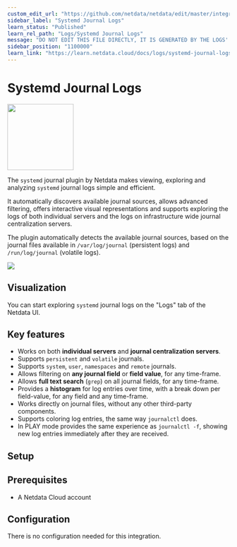 ```yaml
---
custom_edit_url: "https://github.com/netdata/netdata/edit/master/integrations/logs/metadata.yaml"
sidebar_label: "Systemd Journal Logs"
learn_status: "Published"
learn_rel_path: "Logs/Systemd Journal Logs"
message: "DO NOT EDIT THIS FILE DIRECTLY, IT IS GENERATED BY THE LOGS' metadata.yaml FILE"
sidebar_position: "1100000"
learn_link: "https://learn.netdata.cloud/docs/logs/systemd-journal-logs"
---
```



# Systemd Journal Logs


<img src="https://netdata.cloud/img/netdata.png" width="150"/>


The `systemd` journal plugin by Netdata makes viewing, exploring and analyzing `systemd` journal logs simple and efficient.

It automatically discovers available journal sources, allows advanced filtering, offers interactive visual representations and supports exploring the logs of both individual servers and the logs on infrastructure wide journal centralization servers.

The plugin automatically detects the available journal sources, based on the journal files available in `/var/log/journal` (persistent logs) and `/run/log/journal` (volatile logs).


<img src="https://img.shields.io/badge/maintained%20by-Netdata-%2300ab44" />

## Visualization

You can start exploring `systemd` journal logs on the "Logs" tab of the Netdata UI.


## Key features

- Works on both **individual servers** and **journal centralization servers**.
- Supports `persistent` and `volatile` journals.
- Supports `system`, `user`, `namespaces` and `remote` journals.
- Allows filtering on **any journal field** or **field value**, for any time-frame.
- Allows **full text search** (`grep`) on all journal fields, for any time-frame.
- Provides a **histogram** for log entries over time, with a break down per field-value, for any field and any time-frame.
- Works directly on journal files, without any other third-party components.
- Supports coloring log entries, the same way `journalctl` does.
- In PLAY mode provides the same experience as `journalctl -f`, showing new log entries immediately after they are received.


## Setup

## Prerequisites

- A Netdata Cloud account


## Configuration

There is no configuration needed for this integration.

